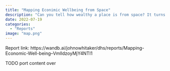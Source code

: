 ```yaml
---
title: "Mapping Econimic Wellbeing from Space"
description: "Can you tell how wealthy a place is from space? It turns out that this is a very important question - an answer of 'yes' would mean that we can figure out how wealth is distributed within a country without needing to run expensive national surveys. For this project, I'll be attempting to do exactly this, recreating some recent research to map poverty across Africa using existing household surveys and remote sensing data."
date: 2022-07-19
categories: 
  - "Reports"
image: "map.png"
---
```


Report link: https://wandb.ai/johnowhitaker/dhs/reports/Mapping-Economic-Well-being--VmlldzoyMjY4NTI1

TODO port content over